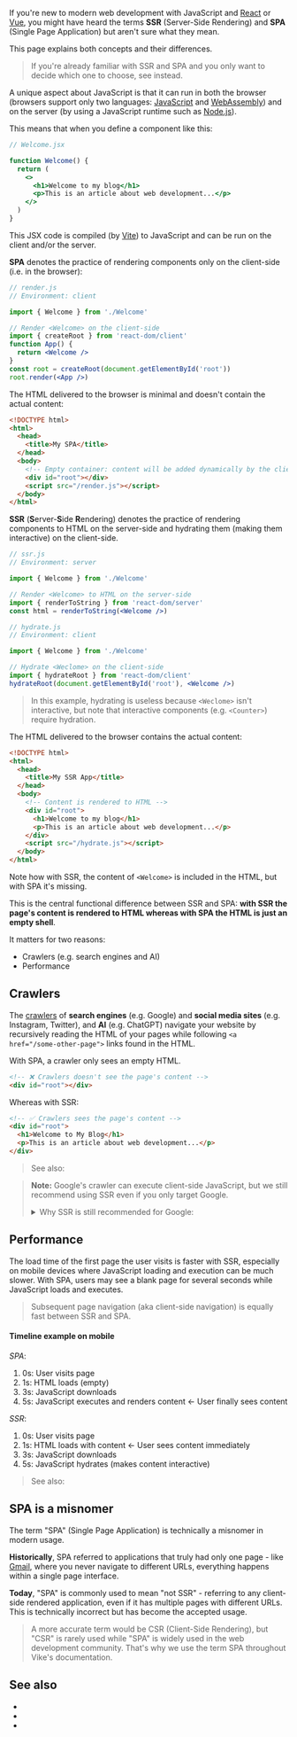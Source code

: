 
If you're new to modern web development with JavaScript and [React](https://react.dev) or [Vue](https://vuejs.org), you might have heard the terms **SSR** (Server-Side Rendering) and **SPA** (Single Page Application) but aren't sure what they mean.

This page explains both concepts and their differences.

> If you're already familiar with SSR and SPA and you only want to decide which one to choose, see <Link href="/SSR-vs-SPA" /> instead.

A unique aspect about JavaScript is that it can run in both the browser (browsers support only two languages: [JavaScript](https://en.wikipedia.org/wiki/JavaScript) and [WebAssembly](https://webassembly.org)) and on the server (by using a JavaScript runtime such as [Node.js](https://nodejs.org)).

This means that when you define a component like this:

```jsx
// Welcome.jsx

function Welcome() {
  return (
    <>
      <h1>Welcome to my blog</h1>
      <p>This is an article about web development...</p>
    </>
  )
}
```

This JSX code is compiled (by [Vite](https://vite.dev)) to JavaScript and can be run on the client and/or the server.

**SPA** denotes the practice of rendering components only on the client-side (i.e. in the browser):

```jsx
// render.js
// Environment: client

import { Welcome } from './Welcome'

// Render <Welcome> on the client-side
import { createRoot } from 'react-dom/client'
function App() {
  return <Welcome />
}
const root = createRoot(document.getElementById('root'))
root.render(<App />)
```

The HTML delivered to the browser is minimal and doesn't contain the actual content:

```html
<!DOCTYPE html>
<html>
  <head>
    <title>My SPA</title>
  </head>
  <body>
    <!-- Empty container: content will be added dynamically by the client-side JavaScript -->
    <div id="root"></div>
    <script src="/render.js"></script>
  </body>
</html>
```

**SSR** (**S**erver-**S**ide **R**endering) denotes the practice of rendering components to HTML on the server-side and <Link href="/hydration">hydrating</Link> them (making them interactive) on the client-side.

```jsx
// ssr.js
// Environment: server

import { Welcome } from './Welcome'

// Render <Welcome> to HTML on the server-side
import { renderToString } from 'react-dom/server'
const html = renderToString(<Welcome />)
```

```jsx
// hydrate.js
// Environment: client

import { Welcome } from './Welcome'

// Hydrate <Weclome> on the client-side
import { hydrateRoot } from 'react-dom/client'
hydrateRoot(document.getElementById('root'), <Welcome />)
```

> In this example, hydrating is useless because `<Weclome>` isn't interactive, but note that interactive components (e.g. `<Counter>`) require hydration.

The HTML delivered to the browser contains the actual content:

```html
<!DOCTYPE html>
<html>
  <head>
    <title>My SSR App</title>
  </head>
  <body>
    <!-- Content is rendered to HTML -->
    <div id="root">
      <h1>Welcome to my blog</h1>
      <p>This is an article about web development...</p>
    </div>
    <script src="/hydrate.js"></script>
  </body>
</html>
```

Note how with SSR, the content of `<Welcome>` is included in the HTML, but with SPA it's missing.

This is the central functional difference between SSR and SPA: **with SSR the page's content is rendered to HTML whereas with SPA the HTML is just an empty shell**.

It matters for two reasons:
 - Crawlers (e.g. search engines and AI)
 - Performance


## Crawlers

The [crawlers](https://en.wikipedia.org/wiki/Web_crawler) of **search engines** (e.g. Google) and **social media sites** (e.g. Instagram, Twitter), and **AI** (e.g. ChatGPT) navigate your website by recursively reading the HTML of your pages while following `<a href="/some-other-page">` links found in the HTML.

With SPA, a crawler only sees an empty HTML.

```html
<!-- ❌ Crawlers doesn't see the page's content -->
<div id="root"></div>
```

Whereas with SSR:

```html
<!-- ✅ Crawlers sees the page's content -->
<div id="root">
  <h1>Welcome to My Blog</h1>
  <p>This is an article about web development...</p>
</div>
```

> See also: <Link href="/SSR-vs-SPA" />

> **Note:** Google's crawler can execute client-side JavaScript, but we still recommend using SSR even if you only target Google.
>
> <details>
> <summary>Why SSR is still recommended for Google:</summary>
>
> Google's crawler is unique because it can execute client-side JavaScript. This means Google can index the content of SPA apps, but there are several limitations:
>
> - **Unreliable execution**: JavaScript execution may fail or timeout.
> - **Delayed indexing**: Google processes JavaScript content in a second wave, which can delay indexing.
> - **Performance impact**: Heavy JavaScript can cause crawling issues.
> - **Future uncertainty**: Google may discontinue JavaScript execution as SSR has become ubiquitious (Google started JavaScript execution at a time when SSR wasn't as widespread as it is today).
>
> For these reasons, SSR remains the recommended approach even if you only target Google.
> </details>


## Performance

The load time of the first page the user visits is faster with SSR, especially on mobile devices where JavaScript loading and execution can be much slower. With SPA, users may see a blank page for several seconds while JavaScript loads and executes.

> Subsequent page navigation (aka <Link href="/client-routing">client-side navigation</Link>) is equally fast between SSR and SPA.

#### Timeline example on mobile

*SPA*:
1. 0s: User visits page
2. 1s: HTML loads (empty)
3. 3s: JavaScript downloads
4. 5s: JavaScript executes and renders content ← User finally sees content

*SSR*:
1. 0s: User visits page
2. 1s: HTML loads with content ← User sees content immediately
3. 3s: JavaScript downloads
4. 5s: JavaScript hydrates (makes content interactive)

> See also: <Link href="/SSR-vs-SPA" />


## SPA is a misnomer

The term "SPA" (Single Page Application) is technically a misnomer in modern usage.

**Historically**, SPA referred to applications that truly had only one page - like [Gmail](https://thehistoryoftheweb.com/what-does-ajax-even-stand-for/), where you never navigate to different URLs, everything happens within a single page interface.

**Today**, "SPA" is commonly used to mean "not SSR" - referring to any client-side rendered application, even if it has multiple pages with different URLs. This is technically incorrect but has become the accepted usage.

> A more accurate term would be CSR (Client-Side Rendering), but "CSR" is rarely used while "SPA" is widely used in the web development community. That's why we use the term SPA throughout Vike's documentation.


## See also

- <Link href="/SSR-vs-SPA" />
- <Link href="/hydration" />
- <Link href="/ssr" />

